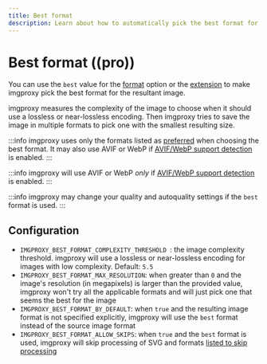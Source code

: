 ```yaml
---
title: Best format
description: Learn about how to automatically pick the best format for your resultant images with imgproxy
---
```


# Best format ((pro))

You can use the `best` value for the [format](../usage/processing.mdx#format) option or the [extension](../usage/processing.mdx#extension) to make imgproxy pick the best format for the resultant image.

imgproxy measures the complexity of the image to choose when it should use a lossless or near-lossless encoding. Then imgproxy tries to save the image in multiple formats to pick one with the smallest resulting size.

:::info
imgproxy uses only the formats listed as [preferred](../configuration/options.mdx#preferred-formats) when choosing the best format. It may also use AVIF or WebP if [AVIF/WebP support detection](../configuration/options.mdx#avifwebp-support-detection) is enabled.
:::

:::info
imgproxy will use AVIF or WebP _only_ if [AVIF/WebP support detection](../configuration/options.mdx#avifwebp-support-detection) is enabled.
:::

:::info
imgproxy may change your quality and autoquality settings if the `best` format is used.
:::

## Configuration

* `IMGPROXY_BEST_FORMAT_COMPLEXITY_THRESHOLD `: the image complexity threshold. imgproxy will use a lossless or near-lossless encoding for images with low complexity. Default: `5.5`
* `IMGPROXY_BEST_FORMAT_MAX_RESOLUTION`: when greater than `0` and the image's resolution (in megapixels) is larger than the provided value, imgproxy won't try all the applicable formats and will just pick one that seems the best for the image
* `IMGPROXY_BEST_FORMAT_BY_DEFAULT`: when `true` and the resulting image format is not specified explicitly, imgproxy will use the `best` format instead of the source image format
* `IMGPROXY_BEST_FORMAT_ALLOW_SKIPS`: when `true` and the `best` format is used, imgproxy will skip processing of SVG and formats [listed to skip processing](../configuration/options.mdx#skip-processing)

